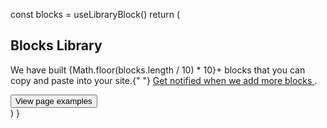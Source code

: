 
  const blocks = useLibraryBlock()
  return (
    <Section>
      <H1 m="0" fontWeight="extrabold">
        Blocks Library
      </H1>
      <P fontSize="xl|2xl" mt="2" mb="0">
        We have built {Math.floor(blocks.length / 10) * 10}+ blocks that you can
        copy and paste into your site.{" "}
        <A
          href="https://twitter.com/arshadcn"
          target="_blank"
          fontWeight="semibold"
          rel="noreferrer"
        >
          Get notified when we add more blocks
        </A>
        .
      </P>
      <Div mt="4|6|8">
        <Button as="a" variant="link primary" to="/library/pages">
          View page examples <Icon name="arrow-right" ml="2" />
        </Button>
      </Div>
    </Section>
  )
}

